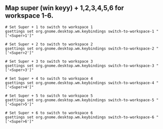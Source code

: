 ## Map super (win keyy) +  1,2,3,4,5,6 for workspace 1-6.

```bashrc copy
# Set Super + 1 to switch to workspace 1
gsettings set org.gnome.desktop.wm.keybindings switch-to-workspace-1 "['<Super>1']"

# Set Super + 2 to switch to workspace 2
gsettings set org.gnome.desktop.wm.keybindings switch-to-workspace-2 "['<Super>2']"

# Set Super + 3 to switch to workspace 3
gsettings set org.gnome.desktop.wm.keybindings switch-to-workspace-3 "['<Super>3']"

# Set Super + 4 to switch to workspace 4
gsettings set org.gnome.desktop.wm.keybindings switch-to-workspace-4 "['<Super>4']"

# Set Super + 5 to switch to workspace 5
gsettings set org.gnome.desktop.wm.keybindings switch-to-workspace-5 "['<Super>5']"

# Set Super + 6 to switch to workspace 6
gsettings set org.gnome.desktop.wm.keybindings switch-to-workspace-6 "['<Super>6']"

```